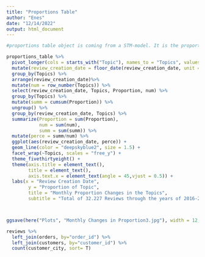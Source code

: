 ```yaml
---
title: "Proportions Table"
author: "Enes"
date: "12/14/2022"
output: html_document
---
```


```r

#proportions table object is coming from a STM-model. It is the proportions of every topic in every document present in the data.

proportions_table %>% 
  pivot_longer(cols = starts_with("Topic"), names_to = "Topics", values_to = "Proportion") %>%
  mutate(review_creation_date = floor_date(review_creation_date, unit = "month")) %>%
  group_by(Topics) %>%
  arrange(review_creation_date)%>%
  mutate(num = row_number(Topics)) %>%
  select(review_creation_date, Topics, Proportion, num) %>%
  group_by(Topics) %>%
  mutate(summ = cumsum(Proportion)) %>%
  ungroup() %>%
  group_by(review_creation_date, Topics) %>%
  summarize(Proportion = sum(Proportion),
            num = sum(num),
            summ = sum(summ)) %>%
  mutate(perce = summ/num) %>%
  ggplot(aes(review_creation_date, perce)) +
  geom_line(color = "deepskyblue2", size = 1.5) +
  facet_wrap(~Topics, scales = "free_y") +
  theme_fivethirtyeight() +
  theme(axis.title = element_text(),
        title = element_text(),
        axis.text.x = element_text(angle = 45,vjust = 0.5)) +
  labs(x = "Review Creation Date",
        y = "Proportion of Topic",
        title = "Monthly Proportion Changes in the Topics",
        subtitle = "Total of 32.227 Reviews through the years of 2016-2018")



ggsave(here("Plots", "Monthly Changes in Proportion3.jpg"), width = 12, height = 7)

reviews %>% 
  left_join(orders, by="order_id") %>%
  left_join(customers, by="customer_id") %>%
  count(customer_city, sort= T)
```

